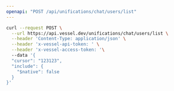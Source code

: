 ```yaml
---
openapi: "POST /api/unifications/chat/users/list"
---
```


<RequestExample>

```bash Request
curl --request POST \
  --url https://api.vessel.dev/unifications/chat/users/list \
  --header 'Content-Type: application/json' \
  --header 'x-vessel-api-token: ' \
  --header 'x-vessel-access-token: '\ 
  --data '{
  "cursor": "123123",
  "include": {
    "$native": false
  }
}'
```

</RequestExample>


      
